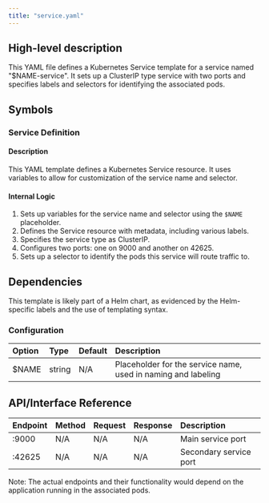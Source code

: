 ```yaml
---
title: "service.yaml"
---
```


## High-level description
This YAML file defines a Kubernetes Service template for a service named "$NAME-service". It sets up a ClusterIP type service with two ports and specifies labels and selectors for identifying the associated pods.

## Symbols

### Service Definition
#### Description
This YAML template defines a Kubernetes Service resource. It uses variables to allow for customization of the service name and selector.

#### Internal Logic
1. Sets up variables for the service name and selector using the `$NAME` placeholder.
2. Defines the Service resource with metadata, including various labels.
3. Specifies the service type as ClusterIP.
4. Configures two ports: one on 9000 and another on 42625.
5. Sets up a selector to identify the pods this service will route traffic to.

## Dependencies
This template is likely part of a Helm chart, as evidenced by the Helm-specific labels and the use of templating syntax.

### Configuration
| Option | Type | Default | Description |
|:-------|:-----|:--------|:------------|
| $NAME | string | N/A | Placeholder for the service name, used in naming and labeling |

## API/Interface Reference
| Endpoint | Method | Request | Response | Description |
|:---------|:-------|:--------|:---------|:------------|
| :9000 | N/A | N/A | N/A | Main service port |
| :42625 | N/A | N/A | N/A | Secondary service port |

Note: The actual endpoints and their functionality would depend on the application running in the associated pods.